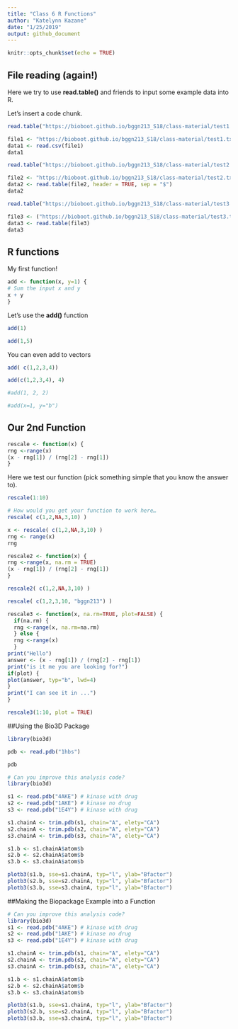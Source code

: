 ```yaml
---
title: "Class 6 R Functions"
author: "Katelynn Kazane"
date: "1/25/2019"
output: github_document
---
```


```r
knitr::opts_chunk$set(echo = TRUE)
```

## File reading (again!)

Here we try to use **read.table()** and friends to input some example data into R. 

Let's insert a code chunk.
```r
read.table("https://bioboot.github.io/bggn213_S18/class-material/test1.txt", header = TRUE, sep = ",")
```

```r
file1 <- "https://bioboot.github.io/bggn213_S18/class-material/test1.txt"
data1 <- read.csv(file1)
data1
```

```r
read.table("https://bioboot.github.io/bggn213_S18/class-material/test2.txt", header = TRUE, sep = "$")
```
```r
file2 <- "https://bioboot.github.io/bggn213_S18/class-material/test2.txt"
data2 <- read.table(file2, header = TRUE, sep = "$")
data2
```

```r
read.table("https://bioboot.github.io/bggn213_S18/class-material/test3.txt")
```

```r
file3 <- ("https://bioboot.github.io/bggn213_S18/class-material/test3.txt")
data3 <- read.table(file3)
data3
```

## R functions
My first function! 

```r
add <- function(x, y=1) {
# Sum the input x and y
x + y
}
```

Let's use the **add()** function 
```r
add(1)
```

```r
add(1,5)
```

You can even add to vectors
```r
add( c(1,2,3,4))
```

```r
add(c(1,2,3,4), 4)
```

```r
#add(1, 2, 2)
```

```r
#add(x=1, y="b")
```

## Our 2nd Function

```r
rescale <- function(x) {
rng <-range(x)
(x - rng[1]) / (rng[2] - rng[1])
}
```

Here we test our function (pick something simple that you know the answer to).
```r
rescale(1:10)
```


```r
# How would you get your function to work here…
rescale( c(1,2,NA,3,10) )
```
```r
x <- rescale( c(1,2,NA,3,10) )
rng <- range(x)
rng

```

```r
rescale2 <- function(x) {
rng <-range(x, na.rm = TRUE)
(x - rng[1]) / (rng[2] - rng[1])
}
```
```r
rescale2( c(1,2,NA,3,10) )
```

```r
rescale( c(1,2,3,10, "bggn213") )

```

```r
rescale3 <- function(x, na.rm=TRUE, plot=FALSE) {
  if(na.rm) {
  rng <-range(x, na.rm=na.rm)
  } else {
  rng <-range(x)
  }
print("Hello")
answer <- (x - rng[1]) / (rng[2] - rng[1])
print("is it me you are looking for?")
if(plot) {
plot(answer, typ="b", lwd=4)
}
print("I can see it in ...")
}
```

```r
rescale3(1:10, plot = TRUE)
```

##Using the Bio3D Package

```r
library(bio3d)
```

```r
pdb <- read.pdb("1hbs")
```

```r
pdb
```

```r
# Can you improve this analysis code?
library(bio3d)

s1 <- read.pdb("4AKE") # kinase with drug
s2 <- read.pdb("1AKE") # kinase no drug
s3 <- read.pdb("1E4Y") # kinase with drug

s1.chainA <- trim.pdb(s1, chain="A", elety="CA")
s2.chainA <- trim.pdb(s2, chain="A", elety="CA")
s3.chainA <- trim.pdb(s3, chain="A", elety="CA")

s1.b <- s1.chainA$atom$b
s2.b <- s2.chainA$atom$b
s3.b <- s3.chainA$atom$b

plotb3(s1.b, sse=s1.chainA, typ="l", ylab="Bfactor")
plotb3(s2.b, sse=s2.chainA, typ="l", ylab="Bfactor")
plotb3(s3.b, sse=s3.chainA, typ="l", ylab="Bfactor")
```

##Making the Biopackage Example into a Function

```r
# Can you improve this analysis code?
library(bio3d)
s1 <- read.pdb("4AKE") # kinase with drug
s2 <- read.pdb("1AKE") # kinase no drug
s3 <- read.pdb("1E4Y") # kinase with drug

s1.chainA <- trim.pdb(s1, chain="A", elety="CA")
s2.chainA <- trim.pdb(s2, chain="A", elety="CA")
s3.chainA <- trim.pdb(s3, chain="A", elety="CA")

s1.b <- s1.chainA$atom$b
s2.b <- s2.chainA$atom$b
s3.b <- s3.chainA$atom$b

plotb3(s1.b, sse=s1.chainA, typ="l", ylab="Bfactor")
plotb3(s2.b, sse=s2.chainA, typ="l", ylab="Bfactor")
plotb3(s3.b, sse=s3.chainA, typ="l", ylab="Bfactor")
```

